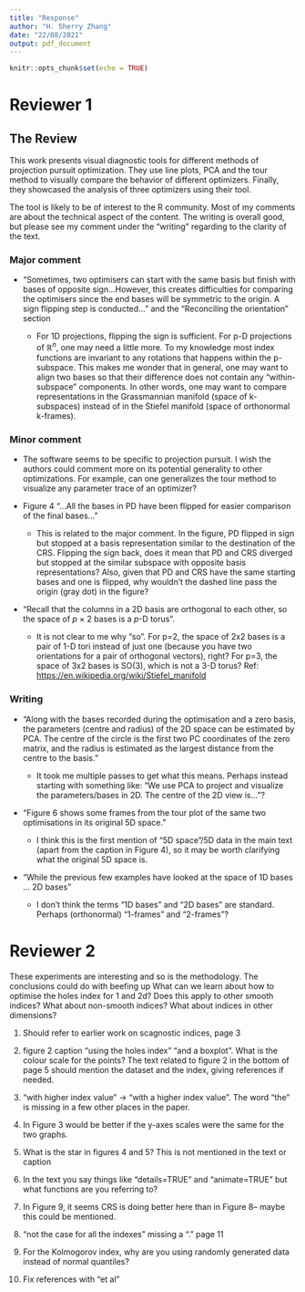 ```yaml
---
title: "Response"
author: "H. Sherry Zhang"
date: "22/08/2021"
output: pdf_document
---
```


```r
knitr::opts_chunk$set(echo = TRUE)
```

\textcolor{red}{We really appreciate the helpful comments and feedback. Below is a point-by-point explanation of how we have changed the paper. The reviewer comments are in black and our responses are in red.}

\textcolor{red}{In our revision, we have used the new format for the journal and produced both a pdf format and an html format. The html format includes interactive graphics whenever appropriate.}

# Reviewer 1

## The Review

This work presents visual diagnostic tools for different methods of projection pursuit optimization. They use line plots, PCA and the tour method to visually compare the behavior of different optimizers. Finally, they showcased the analysis of three optimizers using their tool.

The tool is likely to be of interest to the R community. Most of my comments are about the technical aspect of the content. The writing is overall good, but please see my comment under the "writing" regarding to the clarity of the text.

### Major comment

-   "Sometimes, two optimisers can start with the same basis but finish with bases of opposite sign...However, this creates difficulties for comparing the optimisers since the end bases will be symmetric to the origin. A sign flipping step is conducted..." and the "Reconciling the orientation" section

    -   For 1D projections, flipping the sign is sufficient. For p-D projections of $\mathbb{R}^n$​, one may need a little more. To my knowledge most index functions are invariant to any rotations that happens within the p-subspace. This makes me wonder that in general, one may want to align two bases so that their difference does not contain any "within-subspace" components. In other words, one may want to compare representations in the Grassmannian manifold (space of k-subspaces) instead of in the Stiefel manifold (space of orthonormal k-frames).

\textcolor{red}{We agree that most index functions should be rotation invariant (this is in fact a desirable property, but there are exceptions where indexes can still be very useful but not rotation invariant, see discussion in Laa, Cook (2020)). Thus when comparing frames defining projections to d>=2 dimensions, we may want to introduce a rotation that will align the bases as much as possible within the common subspace, while potentially quantifying e.g. the angle between two planes. This is an interesting problem, however the implementation of this general approach is beyond the scope of the current paper. The text in section "Reconciling the orientation" has been updated to reflect this explanation.}

### Minor comment

-   The software seems to be specific to projection pursuit. I wish the authors could comment more on its potential generality to other optimizations. For example, can one generalizes the tour method to visualize any parameter trace of an optimizer?

\textcolor{red}{It is feasible to generalise the tour method for diagnosing other optimisers, given that the parameter space can be simulated. In our examples, the orthonormality constraint regulates the parameter space of the projection basis ($p \times d$) to be an p-sphere, which can be simulated by the geozoo package. For other optimisers, reserachers need first to create a data collection object in a tibble that tracks the parameter during the optimisation, and then to use ferrn to produce the diagnostic plots as shown in the paper. Some examples of the data collection objects that we created are included in the ferrn package and should be referred to as the format for inputs into the explore functions. we have added a sentence in the conclusion to point to this possibility.}

-   Figure 4 "...All the bases in PD have been flipped for easier comparison of the final bases..."

    -   This is related to the major comment. In the figure, PD flipped in sign but stopped at a basis representation similar to the destination of the CRS. Flipping the sign back, does it mean that PD and CRS diverged but stopped at the similar subspace with opposite basis representations? Also, given that PD and CRS have the same starting bases and one is flipped, why wouldn't the dashed line pass the origin (gray dot) in the figure?

\textcolor{red}{Thanks for sharing your interpretation on the effects of flipping, that's right! The gray dot should land on the dashed line and this is a mistake due to the data not being updated after flipping in the code. This has now been corrected in the package and Figure 4 has been updated accordingly.}

-   "Recall that the columns in a 2D basis are orthogonal to each other, so the space of *p* × 2 bases is a *p*-D torus".

    -   It is not clear to me why "so". For p=2, the space of 2x2 bases is a pair of 1-D tori instead of just one (because you have two orientations for a pair of orthogonal vectors), right? For p=3, the space of 3x2 bases is SO(3), which is not a 3-D torus? Ref: <https://en.wikipedia.org/wiki/Stiefel_manifold>

\textcolor{red}{We changed the wording of the sentence to: "a torus in the $p$-D space" and provide a reference for this statement.}

### Writing

-   "Along with the bases recorded during the optimisation and a zero basis, the parameters (centre and radius) of the 2D space can be estimated by PCA. The centre of the circle is the first two PC coordinates of the zero matrix, and the radius is estimated as the largest distance from the centre to the basis."

    -   It took me multiple passes to get what this means. Perhaps instead starting with something like: "We use PCA to project and visualize the parameters/bases in 2D. The centre of the 2D view is..."?

\textcolor{red}{The sentence has been re-phrased into: "We use PCA to estimate the 2D space that is best suited to visualise the bases. The centre of the 2D view is the first two PC coordinates of the zero matrix, and the radius is estimated as the largest distance from the centre to the basis."}

-   "Figure 6 shows some frames from the tour plot of the same two optimisations in its original 5D space."

    -   I think this is the first mention of "5D space"/5D data in the main text (apart from the caption in Figure 4), so it may be worth clarifying what the original 5D space is.

\textcolor{red}{The data set is first introduced in the subsection Simulation setup under Diagnosing an optimiser. To avoid confusion, we change the wording from "original 5D space" to "original space" and give more details about the original space in the figure caption: "The basis space in this example is a 5D unit sphere ...".}

-   "While the previous few examples have looked at the space of 1D bases ... 2D bases"

    -   I don't think the terms "1D bases" and "2D bases" are standard. Perhaps (orthonormal) "1-frames" and "2-frames"?

\textcolor{red}{Changed to "While the previous few examples have looked at the space of 1-frames in a unit sphere, this section visualises the space of 2-frames."}

# Reviewer 2

These experiments are interesting and so is the methodology. The conclusions could do with beefing up What can we learn about how to optimise the holes index for 1 and 2d? Does this apply to other smooth indices? What about non-smooth indices? What about indices in other dimensions?

\textcolor{red}{A paragraph further summarising the findings has been added in the second paragram in the conclusion.}

1.  Should refer to earlier work on scagnostic indices, page 3

\textcolor{red}{Two references of Wilkinson work on scagnostics have been added. }

2.  figure 2 caption "using the holes index" "and a boxplot". What is the colour scale for the points? The text related to figure 2 in the bottom of page 5 should mention the dataset and the index, giving references if needed.

\textcolor{red}{The caption has now been updated and explanation for the color scale is added: "The color scale is from the customised botanical palette in the ferrn package."}

3.  "with higher index value" -\> "with a higher index value". The word "the" is missing in a few other places in the paper.

\textcolor{red}{Corrected.}

4.  In Figure 3 would be better if the y-axes scales were the same for the two graphs.

\textcolor{red}{Fixed.}

5.  What is the star in figures 4 and 5? This is not mentioned in the text or caption

\textcolor{red}{The black star represents the theoretical best basis the optimisers aiming to find. This has been added in the caption of Figure 4.}

6.  In the text you say things like "details=TRUE" and "animate=TRUE" but what functions are you referring to?

\textcolor{red}{"details=TRUE" and "animate=TRUE" refers to the function "explore space pca". These two arguments are now mentioned in the impelmentation section under function "explore space pca", instead of subsection Diagnostic 3a and 3b.}

7.  In Figure 9, it seems CRS is doing better here than in Figure 8-- maybe this could be mentioned.

\textcolor{red}{In the experiment of Figure 9, the parameter "max.tries" is set to 400 to allow guided tour to do its best instead of a default 25 as in Figure 8. A sentence in the Figure 9 captions is added to reflect this.}

8.  "not the case for all the indexes" missing a "." page 11

\textcolor{red}{Added.}

9.  For the Kolmogorov index, why are you using randomly generated data instead of normal quantiles?

\textcolor{red}{The Kolmogorov Smirnoff index here looks at the difference between a theoretical pdf and an empirical one based on the data. In our case we are not assuming normality on the theoretical pdf and that is the reason why we are not using normal quantiles. To make it clearer, we change the wording from "Normal Kolmogorov Index" to "Kolmogorove Index".}

10. Fix references with "et al"

\textcolor{red}{Fixed!}
